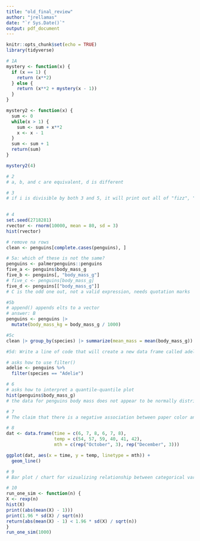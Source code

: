 ```yaml
---
title: "old_final_review"
author: "jrellamas"
date: "`r Sys.Date()`"
output: pdf_document
---
```


```r
knitr::opts_chunk$set(echo = TRUE)
library(tidyverse)
```

```r
# 1A
mystery <- function(x) {
  if (x == 1) {
    return (x**2)
  } else {
    return (x**2 + mystery(x - 1))
  }
}

mystery2 <- function(x) {
  sum <- 0
  while(x > 1) {
    sum <- sum + x**2
    x <- x - 1
  }
  sum <- sum + 1
  return(sum)
}

mystery2(4)
```

```r
# 2
# a, b, and c are equivalent, d is different

```

```r
# 3
# if i is divisible by both 3 and 5, it will print out all of "fizz", "buzz", and "fizzbuzz", when we only want "fizzbuzz"
  
```

```r
# 4
set.seed(2718281)
rvector <- rnorm(10000, mean = 80, sd = 3)
hist(rvector)

```

```r
# remove na rows
clean <- penguins[complete.cases(penguins), ]

# 5a: which of these is not the same?
penguins <- palmerpenguins::penguins
five_a <- penguins$body_mass_g
five_b <- penguins[, "body_mass_g"]
# five_c <- penguins[body_mass_g]
five_d <- penguins[["body_mass_g"]]
# C is the odd one out, not a valid expression, needs quotation marks

#5b
# append() appends elts to a vector
# answer: B
penguins <- penguins |> 
  mutate(body_mass_kg = body_mass_g / 1000)

#5c
clean |> group_by(species) |> summarize(mean_mass = mean(body_mass_g))

#5d: Write a line of code that will create a new data frame called adelie containing only the rows of penguins for which the value of the species column is "Adelie"

# asks how to use filter()
adelie <- penguins %>% 
  filter(species == "Adelie")

```

```r
# 6
# asks how to interpret a quantile-quantile plot
hist(penguins$body_mass_g)
# the data for penguins body mass does not appear to be normally distributed, as many of the points on the QQ plot do not fall on the straight line
```

```r
# 7
# The claim that there is a negative association between paper color and exam score cannot be made. Color is a qualitative variable in this dataset. The original claim does not make it clear how the colors are ranked or graded. A negative association should be made between two quantitative variables.
```

```r
# 8
dat <- data.frame(time = c(6, 7, 8, 6, 7, 8),
                  temp = c(54, 57, 59, 40, 41, 42),
                  mth = c(rep("October", 3), rep("December", 3)))

ggplot(dat, aes(x = time, y = temp, linetype = mth)) +
  geom_line()

```

```r
# 9
# Bar plot / chart for vizualizing relationship between categorical variable and numerical variable
```

```r
# 10
run_one_sim <- function(n) {
X <- rexp(n)
hist(X)
print((abs(mean(X) - 1)))
print(1.96 * sd(X) / sqrt(n))
return(abs(mean(X) - 1) < 1.96 * sd(X) / sqrt(n))
}
run_one_sim(1000)
```
